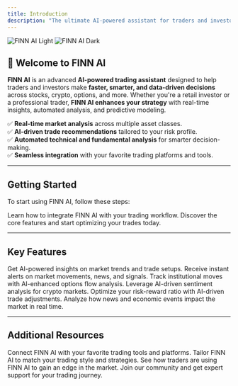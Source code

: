 ```yaml
---
title: Introduction
description: "The ultimate AI-powered assistant for traders and investors."
---
```


<img
  className="block dark:hidden"
  src="/logo/DARK BLUE (1).png"
  alt="FINN AI Light"
/>
<img
  className="hidden dark:block"
  src="/logo/WHITE LOGO (1).png"
  alt="FINN AI Dark"
/>

## 🚀 Welcome to FINN AI

**FINN AI** is an advanced **AI-powered trading assistant** designed to help traders and investors make **faster, smarter, and data-driven decisions** across stocks, crypto, options, and more. Whether you're a retail investor or a professional trader, **FINN AI enhances your strategy** with real-time insights, automated analysis, and predictive modeling.

✅ **Real-time market analysis** across multiple asset classes.  
✅ **AI-driven trade recommendations** tailored to your risk profile.  
✅ **Automated technical and fundamental analysis** for smarter decision-making.  
✅ **Seamless integration** with your favorite trading platforms and tools.  

---

## Getting Started

To start using FINN AI, follow these steps:

<CardGroup cols={2}>
  <Card
    title="Set Up FINN AI"
    icon="plug"
    href="/docs/setup"
  >
    Learn how to integrate FINN AI with your trading workflow.
  </Card>
  <Card
    title="Quick Start Guide"
    icon="rocket"
    href="/docs/getting-started"
  >
    Discover the core features and start optimizing your trades today.
  </Card>
</CardGroup>

---

## Key Features

<CardGroup cols={2}>
  <Card
    title="AI Trade Analysis"
    icon="chart-line"
    href="/docs/features/trade-analysis"
  >
    Get AI-powered insights on market trends and trade setups.
  </Card>
  <Card
    title="Real-time Alerts"
    icon="bell"
    href="/docs/features/alerts"
  >
    Receive instant alerts on market movements, news, and signals.
  </Card>
  <Card
    title="Options Flow & Unusual Activity"
    icon="eye"
    href="/docs/features/options-flow"
  >
    Track institutional moves with AI-enhanced options flow analysis.
  </Card>
  <Card
    title="Crypto AI Sentiment"
    icon="bitcoin"
    href="/docs/features/crypto-sentiment"
  >
    Leverage AI-driven sentiment analysis for crypto markets.
  </Card>
  <Card
    title="Risk Management"
    icon="shield"
    href="/docs/features/risk-management"
  >
    Optimize your risk-reward ratio with AI-driven trade adjustments.
  </Card>
  <Card
    title="News & Market Impact AI"
    icon="newspaper"
    href="/docs/features/news-impact"
  >
    Analyze how news and economic events impact the market in real time.
  </Card>
</CardGroup>

---

## Additional Resources

<CardGroup cols={2}>
  <Card
    title="API & Integrations"
    icon="code"
    href="/docs/api"
  >
    Connect FINN AI with your favorite trading tools and platforms.
  </Card>
  <Card
    title="Customization"
    icon="palette"
    href="/docs/customization"
  >
    Tailor FINN AI to match your trading style and strategies.
  </Card>
  <Card
    title="Case Studies"
    icon="star"
    href="/docs/case-studies"
  >
    See how traders are using FINN AI to gain an edge in the market.
  </Card>
  <Card
    title="Support & Community"
    icon="headset"
    href="/docs/support"
  >
    Join our community and get expert support for your trading journey.
  </Card>
</CardGroup>
